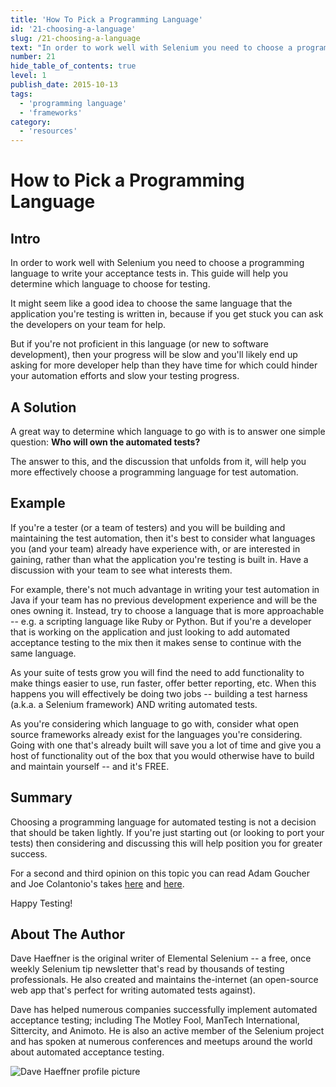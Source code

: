 ```yaml
---
title: 'How To Pick a Programming Language'
id: '21-choosing-a-language'
slug: /21-choosing-a-language
text: "In order to work well with Selenium you need to choose a programming language to write your acceptance tests in. This guide will help you determine which language to choose for testing."
number: 21
hide_table_of_contents: true
level: 1
publish_date: 2015-10-13
tags:
  - 'programming language'
  - 'frameworks'
category:
  - 'resources'
---
```


# How to Pick a Programming Language

## Intro

In order to work well with Selenium you need to choose a programming language to write your acceptance tests in.
This guide will help you determine which language to choose for testing.

It might seem like a good idea to choose the same language that the application you're testing is written in,
because if you get stuck you can ask the developers on your team for help.

But if you're not proficient in this language (or new to software development), then your progress will be slow
and you'll likely end up asking for more developer help than they have time for which could hinder your automation
efforts and slow your testing progress.

## A Solution

A great way to determine which language to go with is to answer one simple question: __Who will own the automated
tests?__

The answer to this, and the discussion that unfolds from it, will help you more effectively choose a programming
language for test automation.

## Example

If you're a tester (or a team of testers) and you will be building and maintaining the test automation, then it's
best to consider what languages you (and your team) already have experience with, or are interested in gaining,
rather than what the application you're testing is built in. Have a discussion with your team to see what interests
them.

For example, there's not much advantage in writing your test automation in Java if your team has no previous
development experience and will be the ones owning it. Instead, try to choose a language that is more approachable
-- e.g. a scripting language like Ruby or Python. But if you're a developer that is working on the application and
just looking to add automated acceptance testing to the mix then it makes sense to continue with the same language.

As your suite of tests grow you will find the need to add functionality to make things easier to use, run faster,
offer better reporting, etc. When this happens you will effectively be doing two jobs -- building a test harness
(a.k.a. a Selenium framework) AND writing automated tests.

As you're considering which language to go with, consider what open source frameworks already exist for the languages
you're considering. Going with one that's already built will save you a lot of time and give you a host of
functionality out of the box that you would otherwise have to build and maintain yourself -- and it's FREE.

## Summary

Choosing a programming language for automated testing is not a decision that should be taken lightly. If you're just
starting out (or looking to port your tests) then considering and discussing this will help position you for
greater success.

For a second and third opinion on this topic you can read Adam Goucher and Joe Colantonio's takes [here](https://saucelabs.com/resources/blog/stop-being-a-language-snob-debunking-the-but-our-application-is-written-in-x-myth-guest-post)
and [here](http://www.joecolantonio.com/2015/05/31/selenium-what-programming-language-you-should-learn-to-get-into-test-automation/).

Happy Testing!

## About The Author

Dave Haeffner is the original writer of Elemental Selenium -- a free, once weekly Selenium tip newsletter that's read
by thousands of testing professionals. He also created and maintains the-internet (an open-source web app that's
perfect for writing automated tests against).

Dave has helped numerous companies successfully implement automated acceptance testing; including The Motley Fool,
ManTech International, Sittercity, and Animoto. He is also an active member of the Selenium project and has spoken
at numerous conferences and meetups around the world about automated acceptance testing.

![Dave Haeffner profile picture](/img/authors/dave-haeffner.jpeg#author-img 'a title')